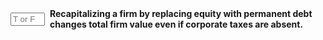 ::: {.question-block}

<form onsubmit="event.preventDefault(); checkAnswerBox('module8_tf_q54','F')" style="display: flex; align-items: center; gap: 8px;">
  <input type="text" id="module8_tf_q54" name="module8_tf_q54" maxlength="1" placeholder="T or F" style="width: 55px;" data-correct-answer="F" /> 
  <label for="module8_tf_q54"><strong>Recapitalizing a firm by replacing equity with permanent debt changes total firm value even if corporate taxes are absent.</strong></label>
</form>

<div id="feedback-module8_tf_q54" class="feedback" data-status="" style="display:none;">
FALSE. Without taxes, Modigliani–Miller Proposition I states that leverage does not affect total value; only distribution between debt and equity changes.
</div>

:::
